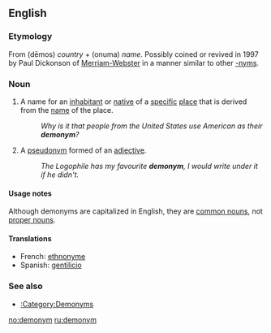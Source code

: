 ==English==
{{wikipedia}}

===Etymology===
From {{AGr.}} {{polytonic|[[δῆμος]]|}} (dēmos) ''country'' + {{polytonic|[[ὄνυμα]]}} (onuma) ''name''. Possibly coined or revived in 1997 by Paul Dickonson of [[w:Merriam-Webster|Merriam-Webster]] in a manner similar to other [[-nym]]s.

===Noun===
{{en-noun}}

# {{semantics}} A name for an [[inhabitant]] or [[native]] of a [[specific]] [[place]] that is derived from the [[name]] of the place.
#: ''Why is it that people from the United States use American as their '''demonym'''?''
# {{obsolete}} A [[pseudonym]] formed of an [[adjective]].
#: ''The Logophile has my favourite '''demonym''', I would write under it if he didn't.''

====Usage notes====
Although demonyms are capitalized in English, they are [[common noun]]s, not [[proper noun]]s.

====Translations====
* French: [[ethnonyme]] {{m}}
* Spanish: [[gentilicio]] {{m}}

===See also===
* [[:Category:Demonyms]]

[[no:demonym]]
[[ru:demonym]]